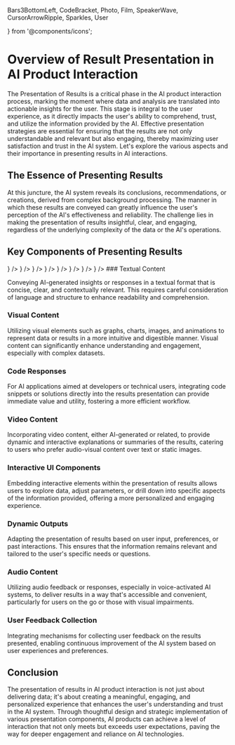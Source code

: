   Bars3BottomLeft,
  CodeBracket,
  Photo,
  Film,
  SpeakerWave,
  CursorArrowRipple,
  Sparkles,
  User

} from '@components/icons';

# Overview of Result Presentation in AI Product Interaction

The Presentation of Results is a critical phase in the AI product interaction process, marking the moment where data and analysis are translated into actionable insights for the user. This stage is integral to the user experience, as it directly impacts the user's ability to comprehend, trust, and utilize the information provided by the AI. Effective presentation strategies are essential for ensuring that the results are not only understandable and relevant but also engaging, thereby maximizing user satisfaction and trust in the AI system. Let's explore the various aspects and their importance in presenting results in AI interactions.

## The Essence of Presenting Results

At this juncture, the AI system reveals its conclusions, recommendations, or creations, derived from complex background processing. The manner in which these results are conveyed can greatly influence the user's perception of the AI's effectiveness and reliability. The challenge lies in making the presentation of results insightful, clear, and engaging, regardless of the underlying complexity of the data or the AI's operations.

## Key Components of Presenting Results

<Cards num={2}>
  <Card
    href='/presentation-of-results/textual-content'
    title='Textual Content'
    icon={<Bars3BottomLeft />}
  />
  <Card
    href='/presentation-of-results/code-responses'
    title='Code Responses'
    icon={<CodeBracket />}
  />
  <Card
    href='/presentation-of-results/visual-content'
    title='Visual Content'
    icon={<Photo />}
  />
  <Card
    href='/presentation-of-results/video-content'
    title='Video Content'
    icon={<Film />}
  />
  <Card
    href='/presentation-of-results/audio-content'
    title='Audio Content'
    icon={<SpeakerWave />}
  />
  <Card
    href='/presentation-of-results/interactive-ui'
    title='Interactive UI Components'
    icon={<CursorArrowRipple />}
  />
  <Card
    href='/presentation-of-results/dynamic-outputs'
    title='Dynamic Outputs'
    icon={<Sparkles />}
  />
  <Card
    href='/presentation-of-results/user-feedback'
    title='User Feedback Collection'
    icon={<User />}
  />
</Cards>
### Textual Content

Conveying AI-generated insights or responses in a textual format that is concise, clear, and contextually relevant. This requires careful consideration of language and structure to enhance readability and comprehension.

### Visual Content

Utilizing visual elements such as graphs, charts, images, and animations to represent data or results in a more intuitive and digestible manner. Visual content can significantly enhance understanding and engagement, especially with complex datasets.

### Code Responses

For AI applications aimed at developers or technical users, integrating code snippets or solutions directly into the results presentation can provide immediate value and utility, fostering a more efficient workflow.

### Video Content

Incorporating video content, either AI-generated or related, to provide dynamic and interactive explanations or summaries of the results, catering to users who prefer audio-visual content over text or static images.

### Interactive UI Components

Embedding interactive elements within the presentation of results allows users to explore data, adjust parameters, or drill down into specific aspects of the information provided, offering a more personalized and engaging experience.

### Dynamic Outputs

Adapting the presentation of results based on user input, preferences, or past interactions. This ensures that the information remains relevant and tailored to the user's specific needs or questions.

### Audio Content

Utilizing audio feedback or responses, especially in voice-activated AI systems, to deliver results in a way that's accessible and convenient, particularly for users on the go or those with visual impairments.

### User Feedback Collection

Integrating mechanisms for collecting user feedback on the results presented, enabling continuous improvement of the AI system based on user experiences and preferences.

## Conclusion

The presentation of results in AI product interaction is not just about delivering data; it's about creating a meaningful, engaging, and personalized experience that enhances the user's understanding and trust in the AI system. Through thoughtful design and strategic implementation of various presentation components, AI products can achieve a level of interaction that not only meets but exceeds user expectations, paving the way for deeper engagement and reliance on AI technologies.
